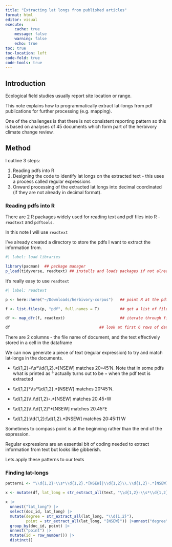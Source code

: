 ```yaml
---
title: "Extracting lat longs from published articles"
format: html
editor: visual
execute:
    cache: true
    message: false
    warning: false
    echo: true
toc: true
toc-location: left
code-fold: true
code-tools: true
---
```


## Introduction

Ecological field studies usually report site location or range.

This note explains how to programmatically extract lat-longs from pdf publications for further processing (e.g. mapping).

One of the challenges is that there is not consistent reporting pattern so this is based on analyses of 45 documents which form part of the herbivory climate change review.

## Method

I outline 3 steps:

1.  Reading pdfs into R
2.  Designing the code to identify lat longs on the extracted text - this uses a process called regular expressions
3.  Onward processing of the extracted lat longs into decimal coordinated (if they are not already in decimal format).

### Reading pdfs into R

There are 2 R packages widely used for reading text and pdf files into R - `readtext` and `pdftools`.

In this note I will use `readtext`

I've already created a directory to store the pdfs I want to extract the information from.

```r
#| label: load libraries

library(pacman)  ## package manager
p_load(tidyverse, readtext) ## installs and loads packages if not already installed or loaded


```

It's really easy to use `readtext`

```r
#| label: readtext

p <- here::here("~/Downloads/herbivory-corpus")   ## point R at the pdf directory 

f <- list.files(p, "pdf", full.names = T)         ## get a list of files

df <- map_dfr(f, readtext)                        ## iterate through file list, read in the text and create a data frame

df                                       ## look at first 6 rows of dataframe
```

There are 2 columns - the file name of document, and the text effectively stored in a cell in the dataframe

We can now generate a piece of text (regular expression) to try and match lat-longs in the documents.

-   \\\\d{1,2}◦\\\\s\*\\\\d{1,2}.\*\[NSEW\] matches 20◦45'N. Note that in some pdfs what is printed as ° actually turns out to be ◦ when the pdf text is extracted

-   \\\\d{1,2}°\\\\s\*\\\\d{1,2}.\*\[NSEW\] matches 20°45'N.

-   \\\\d{1,2}\\\\.\\\\d{1,2}◦.\*\[NSEW\] matches 20.45◦W

-   \\\\d{1,2}\\\\.\\\\d{1,2}°\*\[NSEW\] matches 20.45°E

-   \\\\d{1,2}:\\\\d{1,2}:\\\\d{1,2}.\*\[NSEW\] matches 20:45:11 W

Sometimes to compass point is at the beginning rather than the end of the expression.

Regular expressions are an essential bit of coding needed to extract information from text but looks like gibberish.

Lets apply these patterns to our texts

### Finding lat-longs

```r

pattern1 <- "\\d{1,2}◦\\s*\\d{1,2}.*[NSEW]|\\d{1,2}\\.\\d{1,2}◦.*[NSEW]|\\d{1,2}\\.\\d{1,2}°*[NSEW]|NSEW]?\\d{1,2}:\\d{1,2}:\\d{1,2}?"

x <- mutate(df, lat_long = str_extract_all(text, "\\d{1,2}◦\\s*\\d{1,2}.*[NSEW]|^\\d{1,2}:\\d{1,2}:\\d{1,2}.*[NSEW]$|\\d{1,2}°\\s*\\d{1,2}.*[NSEW]|\\d{1,2}\\.\\d{1,2}°.*[NSEW]|\\d{1,2}\\.\\d{1,2}◦.*[NSEW]"))

x |>
  unnest("lat_long") |>
  select(doc_id, lat_long) |>
  mutate(degree = str_extract_all(lat_long, "\\d{1,2}"), 
         point = str_extract_all(lat_long, "[NSEW]")) |>unnest("degree") |>
  group_by(doc_id, point) |>
  unnest("point") |>
  mutate(id = row_number()) |>
  distinct()


```
